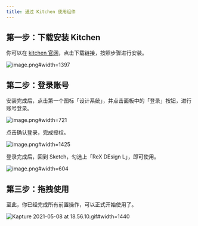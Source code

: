 ```yaml
---
title: 通过 Kitchen 使用组件
---
```


## 第一步：下载安装 Kitchen

你可以在 [kitchen 官网](https://kitchen.antfin-inc.com/)，点击下载链接，按照步骤进行安装。

![image.png#width=1397](https://hippo-oss.oss-cn-hangzhou.aliyuncs.com/rex/design-images/kitchen/c879f9f6.png)

## 第二步：登录账号

安装完成后，点击第一个图标「设计系统」，并点击面板中的「登录」按钮，进行账号登录。

![image.png#width=721](https://hippo-oss.oss-cn-hangzhou.aliyuncs.com/rex/design-images/kitchen/e9a201bb.png)

点击确认登录，完成授权。

![image.png#width=1425](https://hippo-oss.oss-cn-hangzhou.aliyuncs.com/rex/design-images/kitchen/d052bfb6.png)

登录完成后，回到 Sketch，勾选上「ReX DEsign L」，即可使用。

![image.png#width=604](https://hippo-oss.oss-cn-hangzhou.aliyuncs.com/rex/design-images/kitchen/7ef477ea.png)

## 第三步：拖拽使用

至此，你已经完成所有前置操作，可以正式开始使用了。

![Kapture 2021-05-08 at 18.56.10.gif#width=1440](https://hippo-oss.oss-cn-hangzhou.aliyuncs.com/rex/design-images/kitchen/19dc9654.png)
